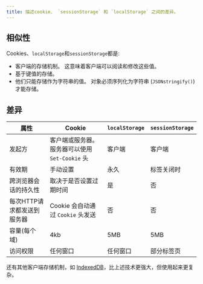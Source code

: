 ```yaml
---
title: 描述cookie、 `sessionStorage` 和 `localStorage` 之间的差异。
---
```


## 相似性

Cookies、`localStorage`和`sessionStorage`都是:

-   客户端的存储机制。 这意味着客户端可以阅读和修改这些值。
-   基于键值的存储。
-   他们只能存储作为字符串的值。 对象必须序列化为字符串 (`JSONstringify()`) 才能存储。

## 差异

| 属性              | Cookie                          | `localStorage` | `sessionStorage` |
| --------------- | ------------------------------- | -------------- | ---------------- |
| 发起方             | 客户端或服务器。 服务器可以使用 `Set-Cookie` 头 | 客户端            | 客户端              |
| 有效期             | 手动设置                            | 永久             | 标签关闭时            |
| 跨浏览器会话的持久性      | 取决于是否设置过期时间                     | 是              | 否                |
| 每次HTTP请求都发送到服务器 | Cookie 会自动通过 `Cookie` 头发送       | 否              | 否                |
| 容量(每个域)         | 4kb                             | 5MB            | 5MB              |
| 访问权限            | 任何窗口                            | 任何窗口           | 部分标签页            |

还有其他客户端存储机制，如 [IndexedDB](https://developer.mozilla.org/en-US/docs/Web/ADI/IndexedDB_API)，比上述技术更强大，但使用起来更复杂。
